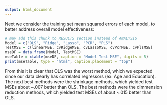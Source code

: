```yaml
---
output: html_document
---
```

Next we consider the training set mean squared errors of each model, to better address overall model effectiveness:
```r
# may add this chunk to RESULTS section instead of ANALYSIS
Model = c("OLS", "Ridge", "Lasso", "PCR", "PLS")
TestMSE = c(linearMSE, cvRidgeMSE, cvLassoMSE, cvPcrMSE, cvPlsMSE)
mseDF = data.frame(Model, TestMSE)
mseTable = xtable(mseDF, caption = "Model Test MSE", digits = 5)
print(mseTable, type = "html", caption.placement = "top")
```

From this it is clear that OLS was the worst method, which we expected since our data clearly has correlated regressors (ex: Age and Education). The next best methods were the shrinkage methods, which yielded test MSEs about ~.007 better than OLS. The best methods were the dimmension reduction methods, which yielded test MSEs of about ~.015 better than OLS.
